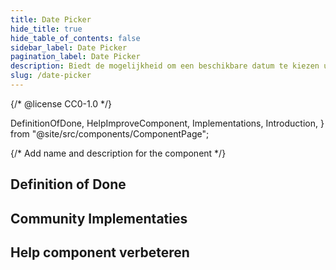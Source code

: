 ```yaml
---
title: Date Picker
hide_title: true
hide_table_of_contents: false
sidebar_label: Date Picker
pagination_label: Date Picker
description: Biedt de mogelijkheid om een beschikbare datum te kiezen uit een op maat gemaakte kalender.
slug: /date-picker
---
```


{/* @license CC0-1.0 */}

  DefinitionOfDone,
  HelpImproveComponent,
  Implementations,
  Introduction,
} from "@site/src/components/ComponentPage";

{/* Add name and description for the component */}


<Introduction component={component} headingLevel={1} description={description} />

## Definition of Done

<DefinitionOfDone component={component} headingLevel={3} />

## Community Implementaties

<Implementations component={component} headingLevel={3} />

## Help component verbeteren

<HelpImproveComponent component={component} headingLevel={3} />
